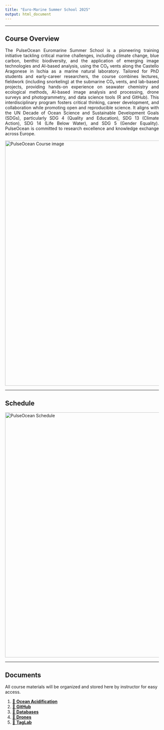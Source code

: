 ```yaml
---
title: "Euro-Marine Summer School 2025"
output: html_document
---
```


<style>
.justified {
  text-align: justify;
  text-justify: inter-word;
}
.justified img {
  display: block;
  margin-left: auto;
  margin-right: auto;
}
</style>

---

## **Course Overview**

<div class="justified">
The PulseOcean Euromarine Summer School is a pioneering training initiative tackling critical
marine challenges, including climate change, blue carbon, benthic biodiversity, and the
application of emerging image technologies and AI-based analysis, using the CO₂ vents along
the Castello Aragonese in Ischia as a marine natural laboratory.
Tailored for PhD students and early-career researchers, the course combines lectures, fieldwork
(including snorkeling) at the submarine CO₂ vents, and lab-based projects, providing hands-on
experience on seawater chemistry and ecological methods, AI-based image analysis and
processing, drone surveys and photogrammetry, and data science tools (R and GitHub).
This interdisciplinary program fosters critical thinking, career development, and collaboration
while promoting open and reproducible science. It aligns with the UN Decade of Ocean Science
and Sustainable Development Goals (SDGs), particularly SDG 4 (Quality and Education), SDG
13 (Climate Action), SDG 14 (Life Below Water), and SDG 5 (Gender Equality). PulseOcean is
committed to research excellence and knowledge exchange across Europe.
</div>

<div class="justified">
<img src="pictures/Figure_1_Castello.png" alt="PulseOcean Course image" width="800">
</div>
---

## **Schedule**

<div class="justified">
<img src="pictures/schedule.png" alt="PulseOcean Schedule" width="800">
</div>

---

## **Documents**

All course materials will be organized and stored here by instructor for easy access.

1. [📁 **Ocean Acidification**](https://github.com/nuriateixidolab/nuriateixidolab.github.io/tree/main/Documents/1_ocean_acidification)  
2. [📁 **GitHub**](https://github.com/nuriateixidolab/nuriateixidolab.github.io/tree/main/Documents/Jeremy%20Carlot)  
3. [📁 **Databases**](https://github.com/nuriateixidolab/nuriateixidolab.github.io/tree/main/Documents/3_databases)  
4. [📁 **Drones**](https://github.com/nuriateixidolab/nuriateixidolab.github.io/tree/main/Documents/4_drones)  
5. [📁 **TagLab**](https://github.com/nuriateixidolab/nuriateixidolab.github.io/tree/main/Documents/5_taglab)  